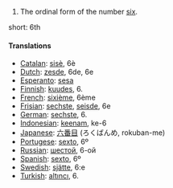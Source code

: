 # The ordinal form of the number [[six]].

short: 6th

====Translations====

*[[Catalan]]: [[sisè]], 6è
*[[Dutch]]: [[zesde]], 6de, 6e
*[[Esperanto]]: [[sesa]]
*[[Finnish]]: [[kuudes]], 6.
*[[French]]: [[sixième]], 6ème
*[[Frisian]]: [[sechste]], [[seisde]], 6e
*[[German]]: [[sechste]], 6.
*[[Indonesian]]: [[keenam]], ke-6
*[[Japanese]]: [[六番目]] (ろくばんめ, rokuban-me)
*[[Portugese]]: [[sexto]], 6º
*[[Russian]]: [[шестой]], 6-ой
*[[Spanish]]: [[sexto]], 6º
*[[Swedish]]: [[sjätte]], 6:e
*[[Turkish]]: [[altıncı]], 6.